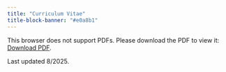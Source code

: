```yaml
---
title: "Curriculum Vitae"
title-block-banner: "#e0a8b1"
---
```


<object data="CV.pdf?v=2025-08" type="application/pdf" width="900px" height="900px">

<p>This browser does not support PDFs. Please download the PDF to view it: <a href="CV.pdf?v=2025-08">Download PDF</a>.</p>

</object>

Last updated 8/2025.
